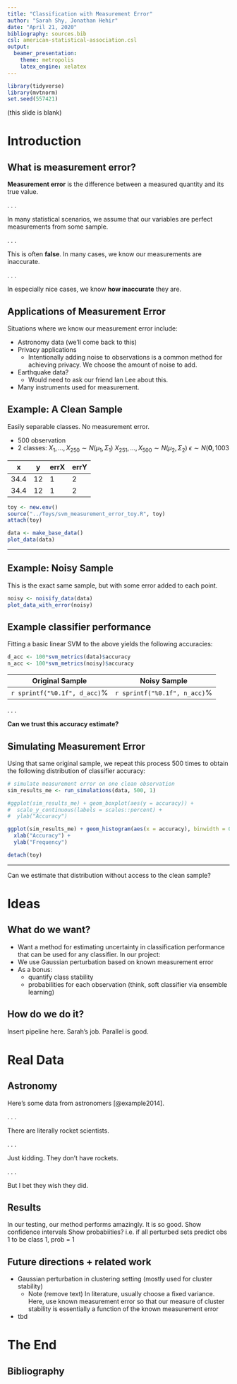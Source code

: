 ```yaml
---
title: "Classification with Measurement Error"
author: "Sarah Shy, Jonathan Hehir"
date: "April 21, 2020"
bibliography: sources.bib
csl: american-statistical-association.csl
output:
  beamer_presentation:
    theme: metropolis
    latex_engine: xelatex
---
```


```r
library(tidyverse)
library(mvtnorm)
set.seed(557421)
```

(this slide is blank)

# Introduction

## What is measurement error?

**Measurement error** is the difference between a measured quantity and its true value.

. . .

In many statistical scenarios, we assume that our variables are perfect measurements from some sample.

. . .

This is often **false**. In many cases, we know our measurements are inaccurate.

. . .

In especially nice cases, we know **how inaccurate** they are.

## Applications of Measurement Error

Situations where we know our measurement error include:

- Astronomy data (we'll come back to this)
- Privacy applications
  - Intentionally adding noise to observations is a common method for achieving privacy. We choose the amount of noise to add.
- Earthquake data?
  - Would need to ask our friend Ian Lee about this.
- Many instruments used for measurement.

## Example: A Clean Sample

Easily separable classes. No measurement error.

- 500 observation
- 2 classes:
$X_1, \dots, X_250 \sim N(\mu_1, \Sigma_1)$
$X_251, \dots, X_500 \sim N(\mu_2, \Sigma_2)$
$\epsilon \sim N(\mathbf0, 1 0 0 3$

x | y | errX | errY
---- | ---- | ---- | ----
34.4 | 12 | 1 | 2
34.4 | 12 | 1 | 2


```r
toy <- new.env()
source("../Toys/svm_measurement_error_toy.R", toy)
attach(toy)

data <- make_base_data()
plot_data(data)
```

---

## Example: Noisy Sample

This is the exact same sample, but with some error added to each point.

```r
noisy <- noisify_data(data)
plot_data_with_error(noisy)
```

## Example classifier performance

Fitting a basic linear SVM to the above yields the following accuracies:

```r
d_acc <- 100*svm_metrics(data)$accuracy
n_acc <- 100*svm_metrics(noisy)$accuracy
```

Original Sample | Noisy Sample
----------------|----------------
`r sprintf("%0.1f", d_acc)`% | `r sprintf("%0.1f", n_acc)`%

. . .

**Can we trust this accuracy estimate?**

## Simulating Measurement Error

Using that same original sample, we repeat this process 500 times to obtain the following distribution of classifier accuracy:

```r
# simulate measurement error on one clean observation
sim_results_me <- run_simulations(data, 500, 1)

#ggplot(sim_results_me) + geom_boxplot(aes(y = accuracy)) +
#  scale_y_continuous(labels = scales::percent) +
#  ylab("Accuracy")

ggplot(sim_results_me) + geom_histogram(aes(x = accuracy), binwidth = 0.01, alpha = 0.5, color = "#000000") +
  xlab("Accuracy") +
  ylab("Frequency")

detach(toy)
```

---

\LARGE Can we estimate that distribution without access to the clean sample?

# Ideas

## What do we want?

- Want a method for estimating uncertainty in classification performance that can be used for any classifier.
In our project:
- We use Gaussian perturbation based on known measurement error
- As a bonus:
  - quantify class stability
  - probabilities for each observation (think, soft classifier via ensemble learning)

## How do we do it?

Insert pipeline here. Sarah's job. Parallel is good.

# Real Data

## Astronomy

Here's some data from astronomers [@example2014].

. . .

There are literally rocket scientists.

. . .

Just kidding. They don't have rockets.

. . .

But I bet they wish they did.

## Results

In our testing, our method performs amazingly. It is so good.
Show confidence intervals
Show probabiities? i.e. if all perturbed sets predict obs 1 to be class 1, prob = 1

<!--
var(sim_results$accuracy)
var(sim_results_noisy$accuracy)


-->

## Future directions + related work
- Gaussian perturbation in clustering setting (mostly used for cluster stability)
  - Note (remove text) In literature, usually choose a fixed variance. Here, use known measurement error so that our measure of cluster stability is essentially a function of the known measurement error
- tbd

# The End

## Bibliography

\fontsize{7}{7}\selectfont
